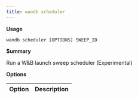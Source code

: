 ---
title: wandb scheduler
---

**Usage**

`wandb scheduler [OPTIONS] SWEEP_ID`

**Summary**

Run a W&B launch sweep scheduler (Experimental)


**Options**

| **Option** | **Description** |
| :--- | :--- |



